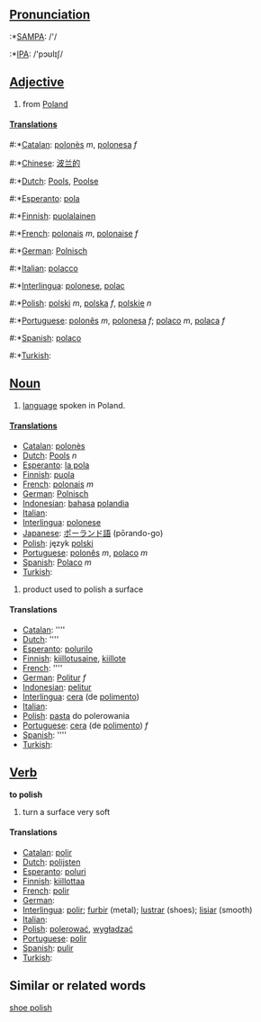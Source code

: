 ==[[Pronunciation]]==

:*[[w:SAMPA|SAMPA]]: /'/
:*[[w:IPA|IPA]]: /'pɔʊlɪʃ/


==[[Adjective]]==

#from [[Poland]]

====[[Translation]]s====

#:*[[Catalan]]: [[polonès]] ''m'', [[polonesa]] ''f''
#:*[[Chinese]]: [[波兰的]]
#:*[[Dutch]]: [[Pools]], [[Poolse]]
#:*[[Esperanto]]: [[pola]]
#:*[[Finnish]]: [[puolalainen]]
#:*[[French]]: [[polonais]] ''m'', [[polonaise]] ''f''
#:*[[German]]: [[Polnisch]]
#:*[[Italian]]: [[polacco]]
#:*[[Interlingua]]: [[polonese]], [[polac]]
#:*[[Polish]]: [[polski]] ''m'', [[polska]] ''f'', [[polskie]] ''n''
#:*[[Portuguese]]: [[polonês]] ''m'', [[polonesa]] ''f''; [[polaco]] ''m'', [[polaca]] ''f''
#:*[[Spanish]]: [[polaco]]
#:*[[Turkish]]: [[]]

==[[Noun]]==

#[[language]] spoken in Poland.

====[[Translation]]s====
*[[Catalan]]: [[polonès]]
*[[Dutch]]: [[Pools]] ''n''
*[[Esperanto]]: [[la pola]]
*[[Finnish]]: [[puola]]
*[[French]]: [[polonais]] ''m''
*[[German]]: [[Polnisch]]
*[[Indonesian]]: [[bahasa]] [[polandia]]
*[[Italian]]: [[]]
*[[Interlingua]]: [[polonese]]
*[[Japanese]]: [[ポーランド語]] (pōrando-go)
*[[Polish]]: język [[polski]]
*[[Portuguese]]: [[polonês]] ''m'', [[polaco]] ''m''
*[[Spanish]]: [[Polaco]] ''m''
*[[Turkish]]: [[]]

#product used to polish a surface

====Translations====
*[[Catalan]]: [[]] ''''
*[[Dutch]]: [[]] ''''
*[[Esperanto]]: [[polurilo]]
*[[Finnish]]: [[kiillotusaine]], [[kiillote]]
*[[French]]: [[]] ''''
*[[German]]: [[Politur]] ''f''
*[[Indonesian]]: [[pelitur]]
*[[Interlingua]]: [[cera]] (de [[polimento]])
*[[Italian]]: [[]]
*[[Polish]]: [[pasta]] do polerowania
*[[Portuguese]]: [[cera]] (de [[polimento]]) ''f''
*[[Spanish]]: [[]] ''''
*[[Turkish]]: [[]]

== [[Verb]] ==

'''to polish'''

#turn a surface very soft
====Translations====
*[[Catalan]]: [[polir]]
*[[Dutch]]: [[polijsten]]
*[[Esperanto]]: [[poluri]]
*[[Finnish]]: [[kiillottaa]]
*[[French]]: [[polir]]
*[[German]]: [[]]
*[[Interlingua]]: [[polir]]; [[furbir]] (metal); [[lustrar]] (shoes); [[lisiar]] (smooth)
*[[Italian]]: [[]]
*[[Polish]]: [[polerować]], [[wygładzać]]
*[[Portuguese]]: [[polir]]
*[[Spanish]]: [[pulir]]
*[[Turkish]]: [[]]

==Similar or related words==

[[shoe polish]]